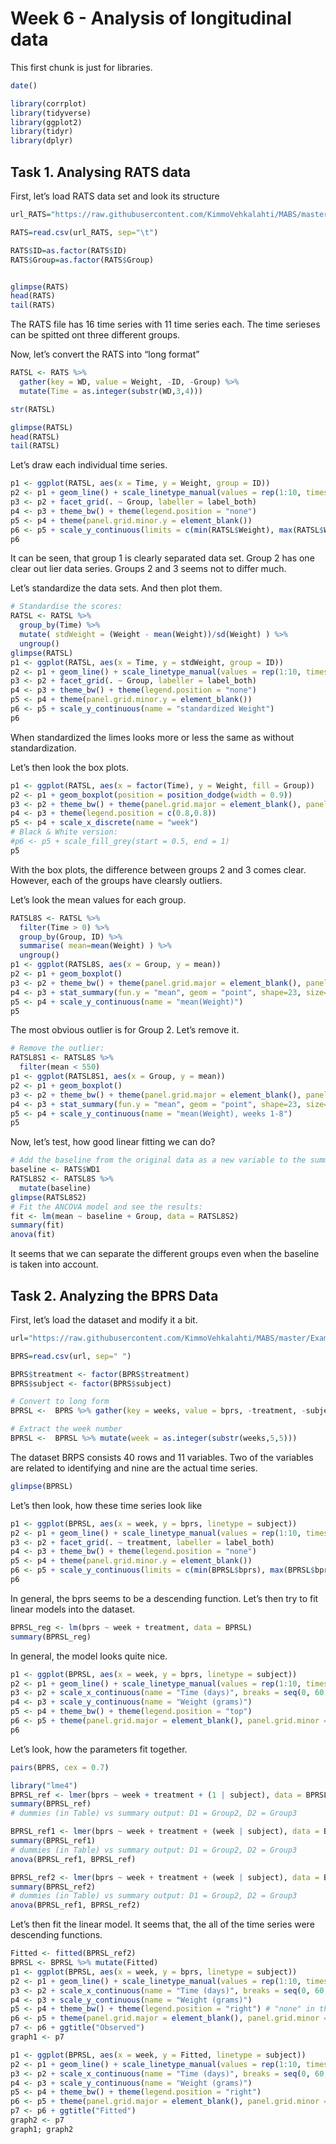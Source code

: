# Week 6 - Analysis of longitudinal data

This first chunk is just for libraries.
```r

date()

library(corrplot)
library(tidyverse)
library(ggplot2)
library(tidyr)
library(dplyr)

```

## Task 1. Analysing RATS data

First, let's load RATS data set and look its structure

```r

url_RATS="https://raw.githubusercontent.com/KimmoVehkalahti/MABS/master/Examples/data/rats.txt"

RATS=read.csv(url_RATS, sep="\t")

RATS$ID=as.factor(RATS$ID)
RATS$Group=as.factor(RATS$Group)


glimpse(RATS)
head(RATS)
tail(RATS)

```

The RATS file has 16 time series with 11 time series each. The time serieses can be spitted ont three different groups.


Now, let's convert the RATS into "long format"

```r

RATSL <- RATS %>%
  gather(key = WD, value = Weight, -ID, -Group) %>%
  mutate(Time = as.integer(substr(WD,3,4))) 

str(RATSL)

glimpse(RATSL)
head(RATSL)
tail(RATSL)
```

Let's draw each individual time series.


```r
p1 <- ggplot(RATSL, aes(x = Time, y = Weight, group = ID))
p2 <- p1 + geom_line() + scale_linetype_manual(values = rep(1:10, times=4))
p3 <- p2 + facet_grid(. ~ Group, labeller = label_both)
p4 <- p3 + theme_bw() + theme(legend.position = "none")
p5 <- p4 + theme(panel.grid.minor.y = element_blank())
p6 <- p5 + scale_y_continuous(limits = c(min(RATSL$Weight), max(RATSL$Weight)))
p6
```

It can be seen, that group 1 is clearly separated data set. Group 2 has one clear out lier data series. Groups 2 and 3 seems not to differ much.

Let's standardize the data sets. And then plot them.


```r
# Standardise the scores:
RATSL <- RATSL %>%
  group_by(Time) %>%
  mutate( stdWeight = (Weight - mean(Weight))/sd(Weight) ) %>%
  ungroup()
glimpse(RATSL)
p1 <- ggplot(RATSL, aes(x = Time, y = stdWeight, group = ID))
p2 <- p1 + geom_line() + scale_linetype_manual(values = rep(1:10, times=4))
p3 <- p2 + facet_grid(. ~ Group, labeller = label_both)
p4 <- p3 + theme_bw() + theme(legend.position = "none")
p5 <- p4 + theme(panel.grid.minor.y = element_blank())
p6 <- p5 + scale_y_continuous(name = "standardized Weight")
p6
```

When standardized the limes looks more or less the same as without standardization.

Let's then look the box plots.


```r
p1 <- ggplot(RATSL, aes(x = factor(Time), y = Weight, fill = Group))
p2 <- p1 + geom_boxplot(position = position_dodge(width = 0.9))
p3 <- p2 + theme_bw() + theme(panel.grid.major = element_blank(), panel.grid.minor = element_blank())
p4 <- p3 + theme(legend.position = c(0.8,0.8))
p5 <- p4 + scale_x_discrete(name = "week")
# Black & White version:
#p6 <- p5 + scale_fill_grey(start = 0.5, end = 1)
p5
```


With the box plots, the difference between groups 2 and 3 comes clear. However, each of the groups have clearsly outliers.

Let's look the mean values for each group.

```r
RATSL8S <- RATSL %>%
  filter(Time > 0) %>%
  group_by(Group, ID) %>%
  summarise( mean=mean(Weight) ) %>%
  ungroup()
p1 <- ggplot(RATSL8S, aes(x = Group, y = mean))
p2 <- p1 + geom_boxplot()
p3 <- p2 + theme_bw() + theme(panel.grid.major = element_blank(), panel.grid.minor = element_blank())
p4 <- p3 + stat_summary(fun.y = "mean", geom = "point", shape=23, size=4, fill = "white")
p5 <- p4 + scale_y_continuous(name = "mean(Weight)")
p5
```

The most obvious outlier is for Group 2. Let's remove it.

```r
# Remove the outlier:
RATSL8S1 <- RATSL8S %>%
  filter(mean < 550)
p1 <- ggplot(RATSL8S1, aes(x = Group, y = mean))
p2 <- p1 + geom_boxplot()
p3 <- p2 + theme_bw() + theme(panel.grid.major = element_blank(), panel.grid.minor = element_blank())
p4 <- p3 + stat_summary(fun.y = "mean", geom = "point", shape=23, size=4, fill = "white")
p5 <- p4 + scale_y_continuous(name = "mean(Weight), weeks 1-8")
p5
```

Now, let's test, how good linear fitting we can do?

```r
# Add the baseline from the original data as a new variable to the summary data:
baseline <- RATS$WD1
RATSL8S2 <- RATSL8S %>%
  mutate(baseline)
glimpse(RATSL8S2)
# Fit the ANCOVA model and see the results:
fit <- lm(mean ~ baseline + Group, data = RATSL8S2)
summary(fit)
anova(fit)
```

It seems that we can separate the different groups even when the baseline is taken into account.

## Task 2. Analyzing the BPRS Data

First, let's load the dataset and modify it a bit. 

```r

url="https://raw.githubusercontent.com/KimmoVehkalahti/MABS/master/Examples/data/BPRS.txt"

BPRS=read.csv(url, sep=" ")

BPRS$treatment <- factor(BPRS$treatment)
BPRS$subject <- factor(BPRS$subject)

# Convert to long form
BPRSL <-  BPRS %>% gather(key = weeks, value = bprs, -treatment, -subject)

# Extract the week number
BPRSL <-  BPRSL %>% mutate(week = as.integer(substr(weeks,5,5)))

```

The dataset BRPS consists 40 rows and 11 variables. Two of the variables are related to identifying and nine are the actual time series.

```r

glimpse(BPRSL)

```

Let's then look, how these time series look like

```r
p1 <- ggplot(BPRSL, aes(x = week, y = bprs, linetype = subject))
p2 <- p1 + geom_line() + scale_linetype_manual(values = rep(1:10, times=4))
p3 <- p2 + facet_grid(. ~ treatment, labeller = label_both)
p4 <- p3 + theme_bw() + theme(legend.position = "none")
p5 <- p4 + theme(panel.grid.minor.y = element_blank())
p6 <- p5 + scale_y_continuous(limits = c(min(BPRSL$bprs), max(BPRSL$bprs)))
p6
```

In general, the bprs seems to be a descending function. Let's then try to fit linear models into the dataset.

```r
BPRSL_reg <- lm(bprs ~ week + treatment, data = BPRSL)
summary(BPRSL_reg)

```

In general, the model looks quite nice.


```r
p1 <- ggplot(BPRSL, aes(x = week, y = bprs, linetype = subject))
p2 <- p1 + geom_line() + scale_linetype_manual(values = rep(1:10, times=4))
p3 <- p2 + scale_x_continuous(name = "Time (days)", breaks = seq(0, 60, 10))
p4 <- p3 + scale_y_continuous(name = "Weight (grams)")
p5 <- p4 + theme_bw() + theme(legend.position = "top")
p6 <- p5 + theme(panel.grid.major = element_blank(), panel.grid.minor = element_blank())
p6
```

Let's look, how the parameters fit together.

```r
pairs(BPRS, cex = 0.7)
```

```r
library("lme4")
BPRSL_ref <- lmer(bprs ~ week + treatment + (1 | subject), data = BPRSL, REML = FALSE)
summary(BPRSL_ref)
# dummies (in Table) vs summary output: D1 = Group2, D2 = Group3
```

```r
BPRSL_ref1 <- lmer(bprs ~ week + treatment + (week | subject), data = BPRSL, REML = FALSE)
summary(BPRSL_ref1)
# dummies (in Table) vs summary output: D1 = Group2, D2 = Group3
anova(BPRSL_ref1, BPRSL_ref)
```


```r
BPRSL_ref2 <- lmer(bprs ~ week + treatment + (week | subject), data = BPRSL, REML = FALSE)
summary(BPRSL_ref2)
# dummies (in Table) vs summary output: D1 = Group2, D2 = Group3
anova(BPRSL_ref1, BPRSL_ref2)
```

Let's then fit the linear model. It seems that, the all of the time series were descending functions.


```r
Fitted <- fitted(BPRSL_ref2)
BPRSL <- BPRSL %>% mutate(Fitted)
p1 <- ggplot(BPRSL, aes(x = week, y = bprs, linetype = subject))
p2 <- p1 + geom_line() + scale_linetype_manual(values = rep(1:10, times=4))
p3 <- p2 + scale_x_continuous(name = "Time (days)", breaks = seq(0, 60, 20))
p4 <- p3 + scale_y_continuous(name = "Weight (grams)")
p5 <- p4 + theme_bw() + theme(legend.position = "right") # "none" in the book
p6 <- p5 + theme(panel.grid.major = element_blank(), panel.grid.minor = element_blank())
p7 <- p6 + ggtitle("Observed")
graph1 <- p7

p1 <- ggplot(BPRSL, aes(x = week, y = Fitted, linetype = subject))
p2 <- p1 + geom_line() + scale_linetype_manual(values = rep(1:10, times=4))
p3 <- p2 + scale_x_continuous(name = "Time (days)", breaks = seq(0, 60, 20))
p4 <- p3 + scale_y_continuous(name = "Weight (grams)")
p5 <- p4 + theme_bw() + theme(legend.position = "right")
p6 <- p5 + theme(panel.grid.major = element_blank(), panel.grid.minor = element_blank())
p7 <- p6 + ggtitle("Fitted")
graph2 <- p7
graph1; graph2
```

